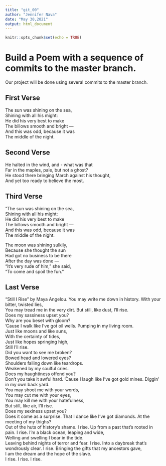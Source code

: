 ```yaml
---
title: "git_00"
author: "Jennifer Nava"
date: "May 30,2021"
output: html_document
---
```


```r
knitr::opts_chunk$set(echo = TRUE)
```
# Build a Poem with a sequence of commits to the master branch.
Our project will be done using several commits to the master branch.
<!-- Do not modify or change any text in "!--" bracketed areas such as this --- these are instructions to
you, if you change any of this the git program will notice it and compromise your git merging strategy !-->

## First Verse 
<!--Put the first five lines of a poem by Lewis Carrol in this section!-->
The sun was shining on the sea,  
Shining with all his might:  
He did his very best to make  
The billows smooth and bright —  
And this was odd, because it was  
The middle of the night.  

## Second Verse
<!--Put the first five lines of a poem by Robert Frost here!-->
He halted in the wind, and - what was that  
Far in the maples, pale, but not a ghost?  
He stood there bringing March against his thought,  
And yet too ready to believe the most.     

## Third Verse
<!--Put the first two verses of The Walrus and the Carpenter here!-->
"The sun was shining on the sea,  
      Shining with all his might:  
He did his very best to make  
      The billows smooth and bright —  
And this was odd, because it was  
      The middle of the night.  

The moon was shining sulkily,  
      Because she thought the sun  
Had got no business to be there  
      After the day was done —  
"It's very rude of him," she said,  
      "To come and spoil the fun."  

## Last Verse
<!--Put a short poem of your choice 8-20 lines,here!-->
“Still I Rise” by Maya Angelou. 
You may write me down in history. 
With your bitter, twisted lies,  
You may tread me in the very dirt. 
But still, like dust, I’ll rise.  
Does my sassiness upset you?  
Why are you beset with gloom?  
’Cause I walk like I’ve got oil wells. 
Pumping in my living room.  
Just like moons and like suns,  
With the certainty of tides,  
Just like hopes springing high,  
Still I’ll rise.  
Did you want to see me broken?  
Bowed head and lowered eyes?  
Shoulders falling down like teardrops.  
Weakened by my soulful cries.  
Does my haughtiness offend you?  
Don’t you take it awful hard. 
’Cause I laugh like I’ve got gold mines. 
Diggin’ in my own back yard.  
You may shoot me with your words,  
You may cut me with your eyes,  
You may kill me with your hatefulness,  
But still, like air, I’ll rise.  
Does my sexiness upset you?  
Does it come as a surprise. 
That I dance like I’ve got diamonds. 
At the meeting of my thighs?  
Out of the huts of history’s shame. 
I rise. 
Up from a past that’s rooted in pain. 
I rise. 
I’m a black ocean, leaping and wide,  
Welling and swelling I bear in the tide.  
Leaving behind nights of terror and fear. 
I rise. 
Into a daybreak that’s wondrously clear. 
I rise. 
Bringing the gifts that my ancestors gave,  
I am the dream and the hope of the slave.  
I rise. 
I rise. 
I rise.  
